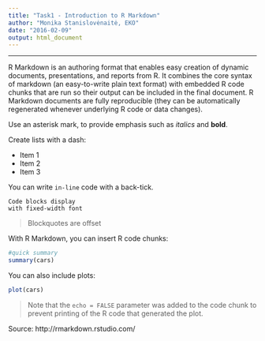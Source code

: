 ```yaml
---
title: "Task1 - Introduction to R Markdown"
author: "Monika Stanislovėnaitė, EKO"
date: "2016-02-09"
output: html_document
---
```

---

R Markdown is an authoring format that enables easy creation of dynamic documents, presentations, and reports from R. It combines the core syntax of markdown (an easy-to-write plain text format) with embedded R code chunks that are run so their output can be included in the final document. R Markdown documents are fully reproducible (they can be automatically regenerated whenever underlying R code or data changes).

Use an asterisk mark, to provide emphasis such as *italics* and **bold**.

Create lists with a dash:

- Item 1
- Item 2
- Item 3

You can write `in-line` code with a back-tick.

```
Code blocks display
with fixed-width font
```

> Blockquotes are offset

With R Markdown, you can insert R code chunks:

```r
#quick summary
summary(cars)
```

You can also include plots:

```r
plot(cars)
```

> Note that the `echo = FALSE` parameter was added to the code chunk to prevent printing of the R code that generated the plot.

Source: http://rmarkdown.rstudio.com/
